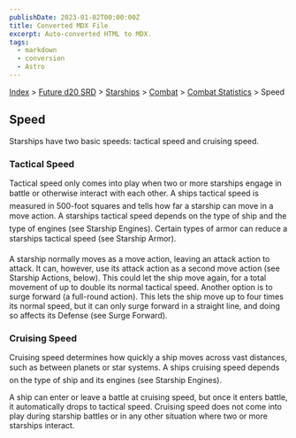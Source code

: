 ```yaml
---
publishDate: 2023-01-02T00:00:00Z
title: Converted MDX File
excerpt: Auto-converted HTML to MDX.
tags:
  - markdown
  - conversion
  - Astro
---
```






[Index](-index) > [Future d20 SRD](future-d20-srd-index) > [Starships](future-d20-srd-starships-index) > [Combat](future-d20-srd-starships-combat-index) > [Combat Statistics](future-d20-srd-starships-combat-combat-statistics-index) > Speed




## Speed


Starships have two basic speeds: tactical speed and cruising speed.


### Tactical Speed


Tactical speed only comes into play when two or more starships engage in battle or otherwise interact with each other. A ships tactical speed is measured in 500-foot squares and tells how far a starship can move in a move action. A starships tactical speed depends on the type of ship and the type of engines (see Starship Engines). Certain types of armor can reduce a starships tactical speed (see Starship Armor).


A starship normally moves as a move action, leaving an attack action to attack. It can, however, use its attack action as a second move action (see Starship Actions, below). This could let the ship move again, for a total movement of up to double its normal tactical speed. Another option is to surge forward (a full-round action). This lets the ship move up to four times its normal speed, but it can only surge forward in a straight line, and doing so affects its Defense (see Surge Forward).


### Cruising Speed


Cruising speed determines how quickly a ship moves across vast distances, such as between planets or star systems. A ships cruising speed depends on the type of ship and its engines (see Starship Engines).


A ship can enter or leave a battle at cruising speed, but once it enters battle, it automatically drops to tactical speed. Cruising speed does not come into play during starship battles or in any other situation where two or more starships interact.



